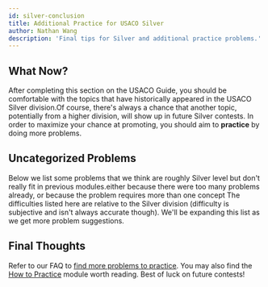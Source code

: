 ```yaml
---
id: silver-conclusion
title: Additional Practice for USACO Silver
author: Nathan Wang
description: 'Final tips for Silver and additional practice problems.'
---
```


## What Now?

After completing this section on the USACO Guide, you should be comfortable with
the topics that have historically appeared in the USACO Silver
division.<Asterisk>Of course, there's always a chance that another topic,
potentially from a higher division, will show up in future Silver
contests.</Asterisk> In order to maximize your chance at promoting, you should
aim to **practice** by doing more problems.

## Uncategorized Problems

Below we list some problems that we think are roughly Silver level but don't
really fit in previous modules.<Asterisk>either because there were too many
problems already, or because the problem requires more than one
concept</Asterisk> The difficulties listed here are relative to the Silver
division (difficulty is subjective and isn't always accurate though). We'll be
expanding this list as we get more problem suggestions.

<Problems problems="problems" />

## Final Thoughts

Refer to our FAQ to
[find more problems to practice](/general/usaco-faq#q-where-can-i-find-more-practice-problems).
You may also find the [How to Practice](/general/practicing)
module worth reading. Best of luck on future contests!
